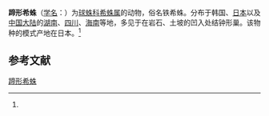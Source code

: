 {{Speciesbox
| name = 蹄形希蛛
| status = 
| status_system = 
| image = 
| genus = Achaearanea
| species = ferrumequina
| authority = (Boesenberg et Strand, 1906)<ref name='id12934'>{{cite web| url =http://www.bioinfo.cn/db05/BjdwSpecies.php?action=view&id=12934| title =蹄形希蛛| work =《中国动物物种编目数据库》| publisher =中国科学院微生物研究所| author =中国科学院动物研究所| accessdate =2009-04-28| deadurl =yes| archiveurl =https://web.archive.org/web/20160305064323/http://www.bioinfo.cn/db05/BjdwSpecies.php?action=view&id=12934| archivedate =2016-03-05}}</ref>
}}

'''蹄形希蛛'''（[[学名|学名]]：{{lang|la|''Achaearanea ferrumequina''}}）为[[球蛛科|球蛛科]][[希蛛属|希蛛属]]的动物，俗名铁希蛛。分布于韩国、[[日本|日本]]以及[[中国大陆|中国大陆]]的[[湖南|湖南]]、[[四川|四川]]、[[海南|海南]]等地，多见于在岩石、土坡的凹入处结钟形巢。该物种的模式产地在日本。<ref name='id12934'/>

== 参考文献 ==
{{reflist}}

{{Wikispecies|Achaearanea ferrumequina}}
{{Taxonbar|from=Q27505758}}

[[Category:希蛛属|蹄形希蛛]]


{{蜘蛛小作品}}